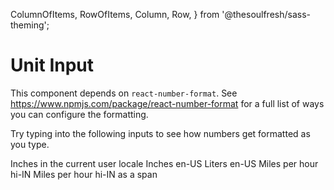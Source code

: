 
  ColumnOfItems,
  RowOfItems,
  Column,
  Row,
} from '@thesoulfresh/sass-theming';


<Meta title="Components/Inputs/Unit Name Input" />

# Unit Input

<Description of={UnitNameInput} />

This component depends on `react-number-format`. See https://www.npmjs.com/package/react-number-format
for a full list of ways you can configure the formatting.

<Canvas>
  <Story name="Unit Name Input" decorators={[ColumnOfItems]}>
    <p>Try typing into the following inputs to see how numbers
    get formatted as you type.</p>
    <label>Inches in the current user locale</label>
    <UnitNameInput unit="inch" required />
    <label>Inches en-US</label>
    <UnitNameInput unit="inch" locale="en-US" />
    <label>Liters en-US</label>
    <UnitNameInput unit="liter" locale="en-US" />
    <label>Miles per hour hi-IN</label>
    <UnitNameInput unit="mile-per-hour" locale="hi-IN" />
    <label>Miles per hour hi-IN as a span</label>
    <UnitNameInput text value={232352} unit="mile-per-hour" locale="hi-IN" />
  </Story>
</Canvas>

<ArgsTable of={UnitNameInput} />

